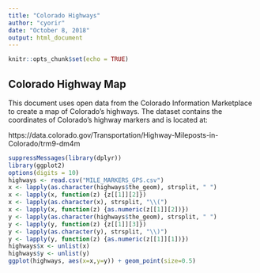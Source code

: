 ```yaml
---
title: "Colorado Highways"
author: "cyorir"
date: "October 8, 2018"
output: html_document
---
```


```r
knitr::opts_chunk$set(echo = TRUE)
```

## Colorado Highway Map

This document uses open data from the Colorado Information Marketplace to create a map of Colorado's highways. The dataset contains the coordinates of Colorado's highway markers and is located at:

https://data.colorado.gov/Transportation/Highway-Mileposts-in-Colorado/trm9-dm4m

```r
suppressMessages(library(dplyr))
library(ggplot2)
options(digits = 10)
highways <- read.csv("MILE_MARKERS_GPS.csv")
x <- lapply(as.character(highways$the_geom), strsplit, " ")
x <- lapply(x, function(z) {z[[1]][2]})
x <- lapply(as.character(x), strsplit, "\\(")
x <- lapply(x, function(z) {as.numeric(z[[1]][2])})
y <- lapply(as.character(highways$the_geom), strsplit, " ")
y <- lapply(y, function(z) {z[[1]][3]})
y <- lapply(as.character(y), strsplit, "\\)")
y <- lapply(y, function(z) {as.numeric(z[[1]][1])})
highways$x <- unlist(x)
highways$y <- unlist(y)
ggplot(highways, aes(x=x,y=y)) + geom_point(size=0.5)
```
